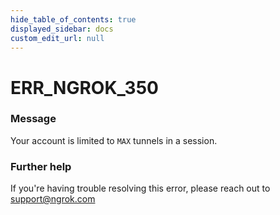 ```yaml
---
hide_table_of_contents: true
displayed_sidebar: docs
custom_edit_url: null
---
```



# ERR_NGROK_350

### Message

Your account is limited to `MAX` tunnels in a session.

### Further help

If you're having trouble resolving this error, please reach out to [support@ngrok.com](mailto:support@ngrok.com?subject=Help%20with%20ERR_NGROK_350)

<ErrorDetails error="err_ngrok_350" />
